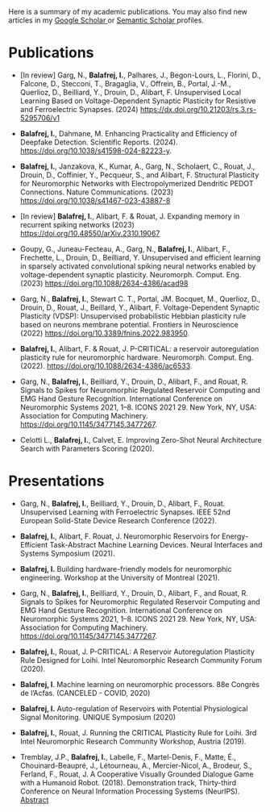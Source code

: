 
Here is a summary of my academic publications. You may also find new articles in my [Google Scholar <i class="ai ai-google-scholar"></i>](https://scholar.google.com/citations?user=PAuRZWgAAAAJ&hl=en) or [Semantic Scholar <i class="ai ai-semantic-scholar"></i>](https://www.semanticscholar.org/author/Ismael-Balafrej/1942665571) profiles.

# Publications

- [In review] Garg, N., **Balafrej, I.**, Palhares, J., Begon-Lours, L., Florini, D., Falcone, D., Stecconi, T., Bragaglia, V., Offrein, B., Portal, J.-M., Querlioz, D., Beilliard, Y., Drouin, D., Alibart, F. Unsupervised Local Learning Based on Voltage-Dependent Synaptic Plasticity for Resistive and Ferroelectric Synapses. (2024) <https://dx.doi.org/10.21203/rs.3.rs-5295706/v1>
  
- **Balafrej, I.**, Dahmane, M. Enhancing Practicality and Efficiency of Deepfake Detection. Scientific Reports. (2024). <https://doi.org/10.1038/s41598-024-82223-y>.
  
- **Balafrej, I.**, Janzakova, K., Kumar, A., Garg, N., Scholaert, C., Rouat, J., Drouin, D., Coffinier, Y., Pecqueur, S., and Alibart, F. Structural Plasticity for Neuromorphic Networks with Electropolymerized Dendritic PEDOT Connections. Nature Communications. (2023) <https://doi.org/10.1038/s41467-023-43887-8>

- [In review] **Balafrej, I.**, Alibart, F. & Rouat, J. Expanding memory in recurrent spiking networks (2023) <https://doi.org/10.48550/arXiv.2310.19067>
  
- Goupy, G., Juneau-Fecteau, A., Garg, N., **Balafrej, I.**, Alibart, F., Frechette, L., Drouin, D., Beilliard, Y. Unsupervised and efficient learning in sparsely activated convolutional spiking neural networks enabled by voltage-dependent synaptic plasticity. Neuromorph. Comput. Eng. (2023) <https://doi.org/10.1088/2634-4386/acad98>

- Garg, N., **Balafrej, I.**, Stewart C. T., Portal, JM. Bocquet, M., Querlioz, D., Drouin, D., Rouat, J., Beillard, Y., Alibart, F. Voltage-Dependent Synaptic Plasticity (VDSP): Unsupervised probabilistic Hebbian plasticity rule based on neurons membrane potential. Frontiers in Neuroscience (2022) <https://doi.org/10.3389/fnins.2022.983950>.

- **Balafrej, I.**, Alibart, F. & Rouat, J. P-CRITICAL: a reservoir autoregulation plasticity rule for neuromorphic hardware. Neuromorph. Comput. Eng. (2022). <https://doi.org/10.1088/2634-4386/ac6533>.

- Garg, N., **Balafrej, I.**, Beilliard, Y., Drouin, D., Alibart, F., and Rouat, R. Signals to Spikes for Neuromorphic Regulated Reservoir Computing and EMG Hand Gesture Recognition. International Conference on Neuromorphic Systems 2021, 1–8. ICONS 2021 29. New York, NY, USA: Association for Computing Machinery. <https://doi.org/10.1145/3477145.3477267>.

- Celotti L., **Balafrej, I.**, Calvet, E. Improving Zero-Shot Neural Architecture Search with Parameters Scoring (2020).

# Presentations
- Garg, N., **Balafrej, I.**, Beilliard, Y., Drouin, D., Alibart, F., Rouat. Unsupervised Learning with Ferroelectric Synapses. IEEE 52nd European Solid-State Device Research Conference (2022).

- **Balafrej, I.**, Alibart, F. Rouat, J. Neuromorphic Reservoirs for Energy-Efficient Task-Abstract Machine Learning Devices. Neural Interfaces and Systems Symposium (2021).

- **Balafrej, I.** Building hardware-friendly models for neuromorphic engineering. Workshop at the University of Montreal (2021).

- Garg, N., **Balafrej, I.**, Beilliard, Y., Drouin, D., Alibart, F., and Rouat, R. Signals to Spikes for Neuromorphic Regulated Reservoir Computing and EMG Hand Gesture Recognition. International Conference on Neuromorphic Systems 2021, 1–8. ICONS 2021 29. New York, NY, USA: Association for Computing Machinery. <https://doi.org/10.1145/3477145.3477267>.

- **Balafrej, I.**, Rouat, J. P-CRITICAL: A Reservoir Autoregulation Plasticity Rule Designed for Loihi. Intel Neuromorphic Research Community Forum (2020). 

- **Balafrej, I**. Machine learning on neuromorphic processors. 88e Congrès de l’Acfas. (CANCELED - COVID, 2020)

- **Balafrej, I.** Auto-regulation of Reservoirs with Potential Physiological Signal Monitoring. UNIQUE Symposium (2020)

- **Balafrej, I.**, Rouat, J. Running the CRITICAL Plasticity Rule for Loihi. 3rd Intel Neuromorphic  Research Community Workshop, Austria (2019).

- Tremblay, J.P., **Balafrej, I.**, Labelle, F., Martel-Denis, F., Matte, É., Chouinard-Beaupré, J., Létourneau, A., Mercier-Nicol, A., Brodeur, S., Ferland, F., Rouat, J. A Cooperative Visually Grounded Dialogue Game with a Humanoid Robot. (2018). Demonstration track, Thirty-third Conference on Neural Information Processing Systems (NeurIPS). [Abstract](https://devineproject.github.io/abstract_devine.pdf)


